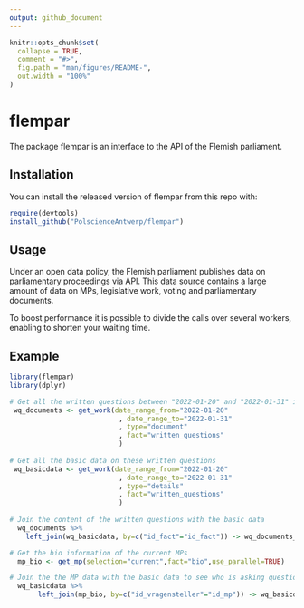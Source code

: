 ```yaml
---
output: github_document
---
```


<!-- README.md is generated from README.Rmd. Please edit that file -->

```r
knitr::opts_chunk$set(
  collapse = TRUE,
  comment = "#>",
  fig.path = "man/figures/README-",
  out.width = "100%"
)
```

# flempar

<!-- badges: start -->
<!-- badges: end -->

The package flempar is an interface to the API of the Flemish
parliament.

## Installation

You can install the released version of flempar from this repo with:

``` r
require(devtools)
install_github("PolscienceAntwerp/flempar")
```

## Usage

Under an open data policy, the Flemish parliament publishes data on
parliamentary proceedings via API. This data source contains a large
amount of data on MPs, legislative work, voting and parliamentary
documents.

To boost performance it is possible to divide the calls over several
workers, enabling to shorten your waiting time.

## Example

``` r
library(flempar)
library(dplyr)

# Get all the written questions between "2022-01-20" and "2022-01-31" in a dataframe
 wq_documents <- get_work(date_range_from="2022-01-20"
                           , date_range_to="2022-01-31"
                           , type="document"
                           , fact="written_questions"
                           )
                           
# Get all the basic data on these written questions
 wq_basicdata <- get_work(date_range_from="2022-01-20"
                           , date_range_to="2022-01-31"
                           , type="details"
                           , fact="written_questions"
                           )
                           
# Join the content of the written questions with the basic data
  wq_documents %>%
    left_join(wq_basicdata, by=c("id_fact"="id_fact")) -> wq_documents_basicdata

# Get the bio information of the current MPs
  mp_bio <- get_mp(selection="current",fact="bio",use_parallel=TRUE)

# Join the the MP data with the basic data to see who is asking questions     
  wq_basicdata %>%
       left_join(mp_bio, by=c("id_vragensteller"="id_mp")) -> wq_basicdata_mp
             
```
